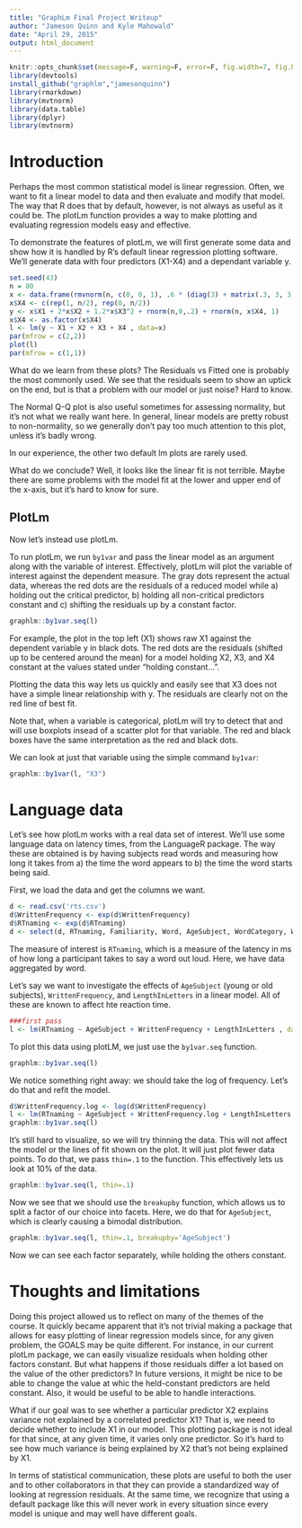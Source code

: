 ```yaml
---
title: "GraphLm Final Project Writeup"
author: "Jameson Quinn and Kyle Mahowald"
date: "April 29, 2015"
output: html_document
---
```


```r
knitr::opts_chunk$set(message=F, warning=F, error=F, fig.width=7, fig.height=7)
library(devtools)
install_github("graphlm","jamesonquinn")
library(rmarkdown)
library(mvtnorm)
library(data.table)
library(dplyr)
library(mvtnorm)
```

# Introduction

Perhaps the most common statistical model is linear regression. Often, we want to fit a linear model to data and then evaluate and modify that model. The way that R does that by default, however, is not always as useful as it could be. The plotLm function provides a way to make plotting and evaluating regression models easy and effective.

To demonstrate the features of plotLm, we will first generate some data and show how it is handled by R's default linear regression plotting software. We'll generate data with four predictors (X1-X4) and a dependant variable y.

```r
set.seed(43)
n = 80
x <- data.frame(rmvnorm(n, c(0, 0, 1), .6 * (diag(3) + matrix(.3, 3, 3))))
x$X4 <- c(rep(1, n/2), rep(0, n/2))
y <- x$X1 + 2*x$X2 + 1.2*x$X3^2 + rnorm(n,0,.2) + rnorm(n, x$X4, 1)
x$X4 <- as.factor(x$X4)
l <- lm(y ~ X1 + X2 + X3 + X4 , data=x)
par(mfrow = c(2,2))
plot(l)
par(mfrow = c(1,1))
```

What do we learn from these plots? The Residuals vs Fitted one is probably the most commonly used. We see that the residuals seem to show an uptick on the end, but is that a problem with our model or just noise? Hard to know.

The Normal Q-Q plot is also useful sometimes for assessing normality, but it's not what we really want here. In general, linear models are pretty robust to non-normality, so we generally don't pay too much attention to this plot, unless it's badly wrong.

In our experience, the other two default lm plots are rarely used.

What do we conclude? Well, it looks like the linear fit is not terrible. Maybe there are some problems with the model fit at the lower and upper end of the x-axis, but it's hard to know for sure.

## PlotLm

Now let's instead use plotLm.

To run plotLm, we run `by1var` and pass the linear model as an argument along with the variable of interest. Effectively, plotLm will plot the variable of interest against the dependent measure. The gray dots represent the actual data, whereas the red dots are the residuals of a reduced model while a) holding out the critical predictor, b) holding all non-critical predictors constant and c) shifting the residuals up by a constant factor.








```r
graphlm::by1var.seq(l)
```

For example, the plot in the top left (X1) shows raw X1 against the dependent variable y in black dots. The red dots are the residuals (shifted up to be centered around the mean) for a model holding X2, X3, and X4 constant at the values stated under "holding constant...". 

Plotting the data this way lets us quickly and easily see that X3 does not have a simple linear relationship with y. The residuals are clearly not on the red line of best fit.

Note that, when a variable is categorical, plotLm will try to detect that and will use boxplots insead of a scatter plot for that variable. The red and black boxes have the same interpretation as the red and black dots.

We can look at just that variable using the simple command `by1var`:

```r
graphlm::by1var(l, "X3")
```



# Language data

Let's see how plotLm works with a real data set of interest. We'll use some language data on latency times, from the LanguageR package. The way these are obtained is by having subjects read words and measuring how long it takes from a) the time the word appears to b) the time the word starts being said. 

First, we load the data and get the columns we want.


```r
d <- read.csv('rts.csv')
d$WrittenFrequency <- exp(d$WrittenFrequency)
d$RTnaming <- exp(d$RTnaming)
d <- select(d, RTnaming, Familiarity, Word, AgeSubject, WordCategory, WrittenFrequency, Voice, LengthInLetters)
```

The measure of interest is `RTnaming`, which is a measure of the latency in ms of how long a participant takes to say a word out loud. Here, we have data aggregated by word.

Let's say we want to investigate the effects of `AgeSubject` (young or old subjects), `WrittenFrequency`, and `LengthInLetters` in a linear model. All of these are known to affect hte reaction time.

```r
###first pass
l <- lm(RTnaming ~ AgeSubject + WrittenFrequency + LengthInLetters , data=d)
```

To plot this data using plotLM, we just use the `by1var.seq` function. 

```r
graphlm::by1var.seq(l)
```

We notice something right away: we should take the log of frequency. Let's do that and refit the model.

```r
d$WrittenFrequency.log <- log(d$WrittenFrequency)
l <- lm(RTnaming ~ AgeSubject + WrittenFrequency.log + LengthInLetters , data=d)
graphlm::by1var.seq(l)
```

It's still hard to visualize, so we will try thinning the data. This will not affect the model or the lines of fit shown on the plot. It will just plot fewer data points. To do that, we pass `thin=.1` to the function. This effectively lets us look at 10% of the data.

```r
graphlm::by1var.seq(l, thin=.1)
```

Now we see that we should use the `breakupby` function, which allows us to split a factor of our choice into facets. Here, we do that for `AgeSubject`, which is clearly causing a bimodal distribution.

```r
graphlm::by1var.seq(l, thin=.1, breakupby='AgeSubject')
```

Now we can see each factor separately, while holding the others constant.


# Thoughts and limitations

Doing this project allowed us to reflect on many of the themes of the course. It quickly became apparent that it's not trivial making a package that allows for easy plotting of linear regression models since, for any given problem, the GOALS may be quite different. For instance, in our current plotLm package, we can easily visualize residuals when holding other factors constant. But what happens if those residuals differ a lot based on the value of the other predictors? In future versions, it might be nice to be able to change the value at whic the held-constant predictors are held constant. Also, it would be useful to be able to handle interactions.

What if our goal was to see whether a particular predictor X2 explains variance not explained by a correlated predictor X1? That is, we need to decide whether to include X1 in our model. This plotting package is not ideal for that since, at any given time, it varies only one predictor. So it's hard to see how much variance is being explained by X2 that's not being explained by X1.

In terms of statistical communication, these plots are useful to both the user and to other collaborators in that they can provide a standardized way of looking at regression residuals. At the same time, we recognize that using a default package like this will never work in every situation since every model is unique and may well have different goals. 






